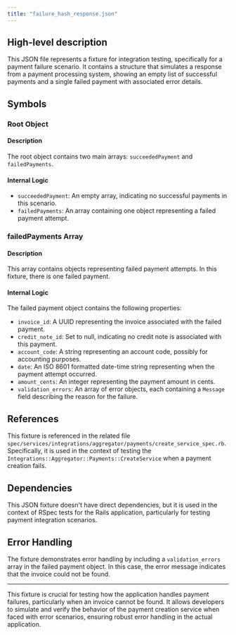 ```yaml
---
title: "failure_hash_response.json"
---
```


## High-level description
This JSON file represents a fixture for integration testing, specifically for a payment failure scenario. It contains a structure that simulates a response from a payment processing system, showing an empty list of successful payments and a single failed payment with associated error details.

## Symbols

### Root Object
#### Description
The root object contains two main arrays: `succeededPayment` and `failedPayments`.

#### Internal Logic
- `succeededPayment`: An empty array, indicating no successful payments in this scenario.
- `failedPayments`: An array containing one object representing a failed payment attempt.

### failedPayments Array
#### Description
This array contains objects representing failed payment attempts. In this fixture, there is one failed payment.

#### Internal Logic
The failed payment object contains the following properties:
- `invoice_id`: A UUID representing the invoice associated with the failed payment.
- `credit_note_id`: Set to null, indicating no credit note is associated with this payment.
- `account_code`: A string representing an account code, possibly for accounting purposes.
- `date`: An ISO 8601 formatted date-time string representing when the payment attempt occurred.
- `amount_cents`: An integer representing the payment amount in cents.
- `validation_errors`: An array of error objects, each containing a `Message` field describing the reason for the failure.

## References
This fixture is referenced in the related file `spec/services/integrations/aggregator/payments/create_service_spec.rb`. Specifically, it is used in the context of testing the `Integrations::Aggregator::Payments::CreateService` when a payment creation fails.

## Dependencies
This JSON fixture doesn't have direct dependencies, but it is used in the context of RSpec tests for the Rails application, particularly for testing payment integration scenarios.

## Error Handling
The fixture demonstrates error handling by including a `validation_errors` array in the failed payment object. In this case, the error message indicates that the invoice could not be found.

---

This fixture is crucial for testing how the application handles payment failures, particularly when an invoice cannot be found. It allows developers to simulate and verify the behavior of the payment creation service when faced with error scenarios, ensuring robust error handling in the actual application.